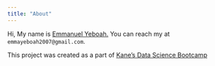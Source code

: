 ```yaml
---
title: "About"
---
```


Hi, My name is [Emmanuel Yeboah.](https://github.com/kwakuemma1) You can reach my at `emmayeboah2007@gmail.com`.

This project was created as a part of [Kane's Data Science Bootcamp](https://bootcamp.davidkane.info/) 
